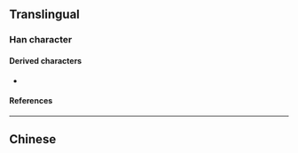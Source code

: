 {{also|斲}}
{{character info/new}}
==Translingual==

===Han character===
{{Han char|rn=69|rad=斤|as=13|sn=17|four=|canj=HMHML|ids=⿰⿱⿰𠂎刀亞斤}}

====Derived characters====
* {{l|mul|[[𤃮]], [[𨷵]]}}

====References====
{{Han ref|kx=0480.310|dkj=13604|dj=0841.180|hdz=32028.060|uh=65B5}}

----

==Chinese==
{{zh-see|斫|v}}